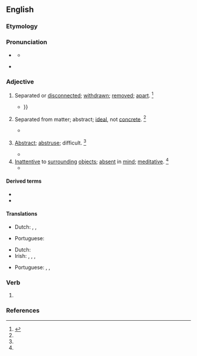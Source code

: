 ==English==

===Etymology===
{{suffix|en|abstract|ed}}

===Pronunciation===
* {{a|RP}} {{IPA|en|/əb.ˈstɹæk.tɪd/}}
** {{audio|en|LL-Q1860 (eng)-Vealhurl-abstracted.wav|Audio (UK)}}
* {{a|US}} {{IPA|en|/əb.ˈstɹæk.tɪd/|/æb.ˈstɹæk.tɪd/}}

===Adjective===
{{en-adj}}

# Separated or [[disconnected]]; [[withdrawn]]; [[remove]]d; [[apart]]. {{defdate|First attested in the mid 16<sup>th</sup> century.}}<ref name=SOED>{{R:SOED5|page=10}}</ref>
#* {{RQ:Milton Paradise Lost|book=VIII|passage=the evil '''abstracted''' stood<br>From his own evil,{{...}}}}
# {{lb|en|now|rare}} Separated from matter; abstract; [[ideal]], not [[concrete]]. {{defdate|First attested in the early 17<sup>th</sup> century.}}<ref name=SOED/>
#* {{RQ:Burke Regicide Peace|letter=4|page=1|passage=I am not sure, that the best way of discussing any subject, except those, that concern the '''abstracted''' sciences, is not somewhat in the way of dialogue.}}
# {{lb|en|now|rare}} [[abstract|Abstract]]; [[abstruse]]; difficult. {{defdate|First attested in the early 17<sup>th</sup> century.}}<ref name=SOED/>
#* {{RQ:Swift Tale of a Tub|section=IX|sectionname=A Digression Concerning the Original, the Use and Improvement of Madness in a Commonwealth|pages=169–170|pageref=170|passage=The preſent Argument is the moſt '''abſtracted''' that ever I engaged in, it ſtrains my Faculties to their higheſt Stretch; and I deſire the Reader to attend with utmoſt perpenſity; For, I now proceed to unravel this knotty Point.}}
# [[inattentive|Inattentive]] to [[surround]]ing [[object]]s; [[absent]] in [[mind]]; [[meditative]]. {{defdate|First attested in the early 17<sup>th</sup> century.}}<ref name=SOED/>
#* {{RQ:Fry Liar|page=57|passage=I'm afraid neither of us was looking where we were going. We Adrians are notoriously '''abstracted''', are we not?}}
#: {{ux|en|...an '''abstracted''' scholar...}}

====Derived terms====
* {{l|en|abstractedly}}
* {{l|en|abstractedness}}

====Translations====
{{trans-top|separated or disconnected}}
* Dutch: {{t+|nl|absent}}, {{t+|nl|afwezig}}, {{t|nl|in gedachten verdiept}}
{{trans-mid}}
* Portuguese: {{t+|pt|abstraído}}
{{trans-bottom}}

{{trans-top|inattentive to surrounding objects}}
* Dutch: {{t+|nl|verstrooid}}
* Irish: {{t|ga|aislingeach}}, {{t|ga|brionglóideach}}, {{t|ga|neamhairdiúil}}, {{t|ga|seachránach}}
{{trans-mid}}
* Portuguese: {{t+|pt|abstraído}}, {{t+|pt|absorto}}, {{t+|pt|distraído}}
{{trans-bottom}}

===Verb===
{{head|en|verb form}}

# {{en-past of|abstract}}

===References===
<references/>